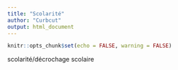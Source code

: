 ```yaml
---
title: "Scolarité"
author: "Curbcut"
output: html_document
---
```



```r
knitr::opts_chunk$set(echo = FALSE, warning = FALSE)
```


scolarité/décrochage scolaire
